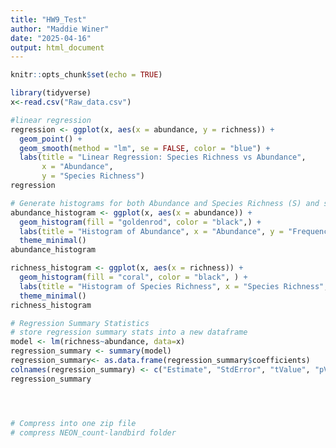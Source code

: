 ```yaml
---
title: "HW9_Test"
author: "Maddie Winer"
date: "2025-04-16"
output: html_document
---
```


```r
knitr::opts_chunk$set(echo = TRUE)
```
```r
library(tidyverse)
x<-read.csv("Raw_data.csv")

#linear regression
regression <- ggplot(x, aes(x = abundance, y = richness)) +
  geom_point() +  
  geom_smooth(method = "lm", se = FALSE, color = "blue") +  
  labs(title = "Linear Regression: Species Richness vs Abundance",
       x = "Abundance",
       y = "Species Richness")
regression

# Generate histograms for both Abundance and Species Richness (S) and store the plots
abundance_histogram <- ggplot(x, aes(x = abundance)) +
  geom_histogram(fill = "goldenrod", color = "black",) +
  labs(title = "Histogram of Abundance", x = "Abundance", y = "Frequency") +
  theme_minimal()
abundance_histogram

richness_histogram <- ggplot(x, aes(x = richness)) +
  geom_histogram(fill = "coral", color = "black", ) + 
  labs(title = "Histogram of Species Richness", x = "Species Richness", y = "Frequency") +
  theme_minimal()
richness_histogram

# Regression Summary Statistics
# store regression summary stats into a new dataframe 
model <- lm(richness~abundance, data=x)
regression_summary <- summary(model)
regression_summary<- as.data.frame(regression_summary$coefficients)
colnames(regression_summary) <- c("Estimate", "StdError", "tValue", "pValue")
regression_summary




# Compress into one zip file
# compress NEON_count-landbird folder 


```
